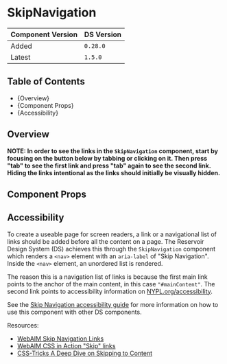 

<Meta of={SkipNavigationStories} />

# SkipNavigation

| Component Version | DS Version |
| ----------------- | ---------- |
| Added             | `0.28.0`   |
| Latest            | `1.5.0`    |

## Table of Contents

- {<Link href="#overview" target="_self">Overview</Link>}
- {<Link href="#component-props" target="_self">Component Props</Link>}
- {<Link href="#accessibility" target="_self">Accessibility</Link>}

## Overview

<Description of={SkipNavigationStories} />

**NOTE: In order to see the links in the `SkipNavigation` component, start by focusing
on the button below by tabbing or clicking on it. Then press "tab" to see the
first link and press "tab" again to see the second link. Hiding the links
intentional as the links should initially be visually hidden.**

## Component Props

<Canvas of={SkipNavigationStories.WithControls} />

<ArgTypes of={SkipNavigationStories.WithControls} />

## Accessibility

To create a useable page for screen readers, a link or a navigational list of
links should be added before all the content on a page. The Reservoir Design
System (DS) achieves this through the `SkipNavigation` component which renders
a `<nav>` element with an `aria-label` of "Skip Navigation". Inside the `<nav>`
element, an unordered list is rendered.

The reason this is a navigation list of links is because the first main link
points to the anchor of the main content, in this case `"#mainContent"`. The
second link points to accessibility information on [NYPL.org/accessibility](https://nypl.org/accessibility).

See the [Skip Navigation accessibility guide](../?path=/docs/accessibility-guide-skip-navigation--docs)
for more information on how to use this component with other DS components.

Resources:

- [WebAIM Skip Navigation Links](https://webaim.org/techniques/skipnav/)
- [WebAIM CSS in Action "Skip" links](https://webaim.org/techniques/css/invisiblecontent/#skipnavlinks)
- [CSS-Tricks A Deep Dive on Skipping to Content](https://css-tricks.com/a-deep-dive-on-skipping-to-content/)
